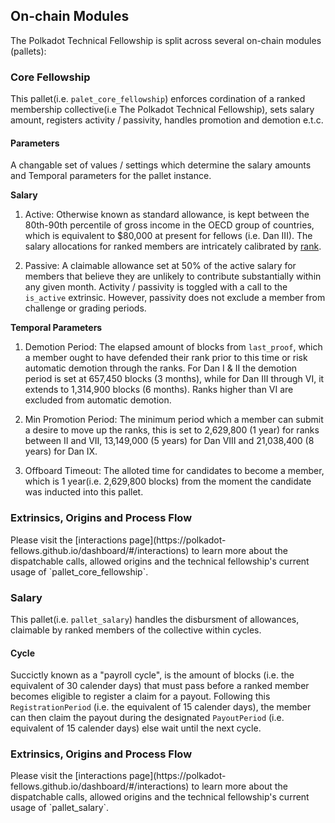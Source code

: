## On-chain Modules

The Polkadot Technical Fellowship is split across several on-chain modules (pallets):

### Core Fellowship

This pallet(i.e. `palet_core_fellowship`) enforces cordination of a ranked membership collective(i.e The Polkadot Technical Fellowship), sets salary amount, registers activity / passivity, handles promotion and demotion e.t.c.

#### Parameters

A changable set of values / settings which determine the salary amounts and Temporal parameters for the pallet instance.

**Salary**

1. Active: Otherwise known as standard allowance, is kept between the 80th-90th percentile of gross income in the OECD group of countries, which is equivalent to $80,000 at present for fellows (i.e. Dan III). The salary allocations for ranked members are intricately calibrated by [rank](https://polkadot-fellows.github.io/dashboard/#/membership).

2. Passive: A claimable allowance set at 50% of the active salary for members that believe they are unlikely to contribute substantially within any given month. Activity / passivity is toggled with a call to the `is_active` extrinsic. However, passivity does not exclude a member from challenge or grading periods.

**Temporal Parameters**

1. Demotion Period: The elapsed amount of blocks from `last_proof`, which a member ought to have defended their rank prior to this time or risk automatic demotion through the ranks. For Dan I & II the demotion period is set at 657,450 blocks (3 months), while for Dan III through VI, it extends to 1,314,900 blocks (6 months). Ranks higher than VI are excluded from automatic demotion.

2. Min Promotion Period: The minimum period which a member can submit a desire to move up the ranks, this is set to 2,629,800 (1 year) for ranks between II and VII, 13,149,000 (5 years) for Dan VIII and 21,038,400 (8 years) for Dan IX.

3. Offboard Timeout: The alloted time for candidates to become a member, which is 1 year(i.e. 2,629,800 blocks) from the moment the candidate was inducted into this pallet.

<div className="note">
  <h3>Extrinsics, Origins and Process Flow</h3>
  <p>
    Please visit the [interactions
    page](https://polkadot-fellows.github.io/dashboard/#/interactions) to learn
    more about the dispatchable calls, allowed origins and the technical
    fellowship's current usage of `pallet_core_fellowship`.
  </p>
</div>

### Salary

This pallet(i.e. `pallet_salary`) handles the disbursment of allowances, claimable by ranked members of the collective within cycles.

#### Cycle

Succictly known as a "payroll cycle", is the amount of blocks (i.e. the equivalent of 30 calender days) that must pass before a ranked member becomes eligible to register a claim for a payout. Following this `RegistrationPeriod` (i.e. the equivalent of 15 calender days), the member can then claim the payout during the designated `PayoutPeriod` (i.e. equivalent of 15 calender days) else wait until the next cycle.

<div className="note">
  <h3>Extrinsics, Origins and Process Flow</h3>
  <p>
    Please visit the [interactions
    page](https://polkadot-fellows.github.io/dashboard/#/interactions) to learn
    more about the dispatchable calls, allowed origins and the technical
    fellowship's current usage of `pallet_salary`.
  </p>
</div>
